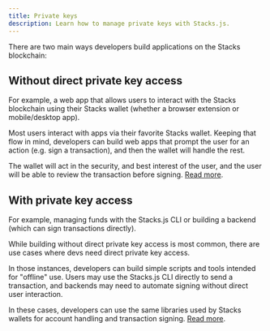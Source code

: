 ```yaml
---
title: Private keys
description: Learn how to manage private keys with Stacks.js.
---
```


There are two main ways developers build applications on the Stacks blockchain:

## Without direct private key access

For example, a web app that allows users to interact with the Stacks blockchain using their Stacks wallet (whether a browser extension or mobile/desktop app).

Most users interact with apps via their favorite Stacks wallet.
Keeping that flow in mind, developers can build web apps that prompt the user for an action (e.g. sign a transaction), and then the wallet will handle the rest.

The wallet will act in the security, and best interest of the user, and the user will be able to review the transaction before signing.
[Read more](/stacks.js/connect).

## With private key access

For example, managing funds with the Stacks.js CLI or building a backend (which can sign transactions directly).

While building without direct private key access is most common, there are use cases where devs need direct private key access.

In those instances, developers can build simple scripts and tools intended for "offline" use.
Users may use the Stacks.js CLI directly to send a transaction, and backends may need to automate signing without direct user interaction.

In these cases, developers can use the same libraries used by Stacks wallets for account handling and transaction signing.
[Read more](/stacks.js/learn-the-basics).

